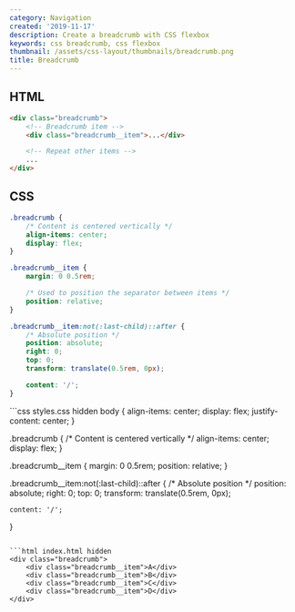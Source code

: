 ```yaml
---
category: Navigation
created: '2019-11-17'
description: Create a breadcrumb with CSS flexbox
keywords: css breadcrumb, css flexbox
thumbnail: /assets/css-layout/thumbnails/breadcrumb.png
title: Breadcrumb
---
```


## HTML

```html
<div class="breadcrumb">
    <!-- Breadcrumb item -->
    <div class="breadcrumb__item">...</div>

    <!-- Repeat other items -->
    ...
</div>
```

## CSS

```css
.breadcrumb {
    /* Content is centered vertically */
    align-items: center;
    display: flex;
}

.breadcrumb__item {
    margin: 0 0.5rem;

    /* Used to position the separator between items */
    position: relative;
}

.breadcrumb__item:not(:last-child)::after {
    /* Absolute position */
    position: absolute;
    right: 0;
    top: 0;
    transform: translate(0.5rem, 0px);

    content: '/';
}
```

<Playground>
```css styles.css hidden
body {
    align-items: center;
    display: flex;
    justify-content: center;
}

.breadcrumb {
    /* Content is centered vertically */
    align-items: center;
    display: flex;
}

.breadcrumb__item {
    margin: 0 0.5rem;
    position: relative;
}

.breadcrumb__item:not(:last-child)::after {
    /* Absolute position */
    position: absolute;
    right: 0;
    top: 0;
    transform: translate(0.5rem, 0px);

    content: '/';
}
```

```html index.html hidden
<div class="breadcrumb">
    <div class="breadcrumb__item">A</div>
    <div class="breadcrumb__item">B</div>
    <div class="breadcrumb__item">C</div>
    <div class="breadcrumb__item">D</div>
</div>
```
</Playground>

